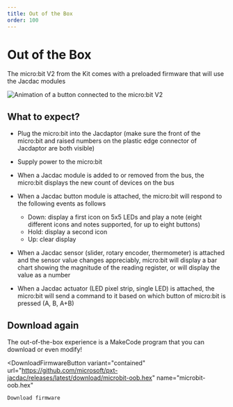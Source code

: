 ```yaml
---
title: Out of the Box
order: 100
---
```



# Out of the Box

The micro:bit V2 from the Kit comes with a preloaded firmware that will use the Jacdac modules

![Animation of a button connected to the micro:bit V2](./oob.gif)

## What to expect?

-   Plug the micro:bit into the Jacdaptor (make sure the front of the micro:bit and raised numbers on the plastic edge connector of Jacdaptor are both visible)

-   Supply power to the micro:bit

-   When a Jacdac module is added to or removed from the bus, the micro:bit displays the new count of devices on the bus

-   When a Jacdac button module is attached, the micro:bit will respond to the following events as follows

    -   Down: display a first icon on 5x5 LEDs and play a note (eight different icons and notes supported, for up to eight buttons)
    -   Hold: display a second icon
    -   Up: clear display

-   When a Jacdac sensor (slider, rotary encoder, thermometer) is attached and the sensor value changes appreciably,
    micro:bit will display a bar chart showing the magnitude of the reading register, or will display the value as a number

-   When a Jacdac actuator (LED pixel strip, single LED) is attached, the micro:bit will send a command to it based
    on which button of micro:bit is pressed (A, B, A+B)

## Download again

The out-of-the-box experience is a MakeCode program that you can download or even modify!

<DownloadFirmwareButton
    variant="contained"
    url="https://github.com/microsoft/pxt-jacdac/releases/latest/download/microbit-oob.hex"
    name="microbit-oob.hex"
>
    Download firmware
</DownloadFirmwareButton>
